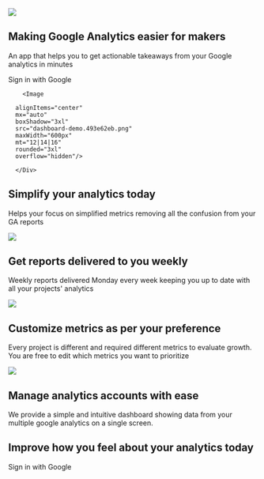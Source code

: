 <Section py="8|12|16|24">
  <Container>
    <Grid col="1|2" gap="8|12|16" alignItems="center">
      <Image
        d={["none", "flex"]}
        src="splash-screen-banner.889f1fae.png"
        colStart="null|2"
        w="full"
        rounded="lg"
        overflow="hidden"
      />
      <Flexbox
        flexDirection="column"
        alignItems="center|flex-start"
        textAlign="center|left"
      >
        <H1 m="0" fontSize="30px|50px" fontFamily="heading" lineHeight="tight">
          Making Google Analytics easier for makers
        </H1>
        <P fontSize="20px" color="grey" mt="2" fontFamily="body">
          An app that helps you to get actionable takeaways from your Google
          analytics in minutes
        </P>
        <ButtonLink href="#" variant="primary">
          Sign in with Google
          <Icon name="arrow-right" ml="4" />
        </ButtonLink>
        <Block src="button" />
      </Flexbox>
    </Grid>
  </Container>
</Section>

<Section>
  <Container>

  <Div px="10px|40px|250px">
        
        <Image
        
      alignItems="center"
      mx="auto"
      boxShadow="3xl"
      src="dashboard-demo.493e62eb.png"
      maxWidth="600px"
      mt="12|14|16"
      rounded="3xl"
      overflow="hidden"/>
        
      </Div>
  </Container>

</Section>

<Section mt="-200px" bg="muted" py="8|12|16|24">
  <Container>
    <Div mt="200px|150px" textAlign="center">
      <H2 fontFamily="'Alegreya',serif">Simplify your analytics today</H2>
      <P color="grey">
        Helps your focus on simplified metrics removing all the confusion from
        your GA reports
      </P>
    </Div>
  </Container>
</Section>

<Section py="8|12|16|24">
  <Container>
    <Grid col="1|2" gap="8|12|16" alignItems="center">
      <Image
        src="time.026ff7d7.png"
        colStart="null|2"
        w="full"
        rounded="lg"
        overflow="hidden"
      />
      <Flexbox
        flexDirection="column"
        alignItems="center|flex-start"
        textAlign="center|left"
      >
        <H1
          m="0"
          fontSize="30px|50px"
          fontFamily="'Alegreya',serif"
          lineHeight="tight"
        >
          Get reports delivered to you weekly
        </H1>
        <P fontSize="20px" color="grey" mt="2">
          Weekly reports delivered Monday every week keeping you up to date with
          all your projects' analytics
        </P>
      </Flexbox>
    </Grid>
  </Container>
</Section>

<Section bg="muted" py="8|12|16|24">
  <Container>
    <Grid col="1|2" gap="8|12|16">
      <Div>
        <Image src="business.db613987.png" />
      </Div>
      <Div textAlign="center">
        <H2 fontFamily="Alegreya,serif">
          Customize metrics as per your preference
        </H2>
        <P color="grey">
          Every project is different and required different metrics to evaluate
          growth. You are free to edit which metrics you want to prioritize
        </P>
      </Div>
    </Grid>
  </Container>
</Section>

<Section py="8|12|16|24">
  <Container>
    <Grid col="1|2" gap="8|12|16" alignItems="center">
      <Image
        src="ease.0edf3f1f.png"
        colStart="null|2"
        w="full"
        rounded="lg"
        overflow="hidden"
      />
      <Flexbox
        flexDirection="column"
        alignItems="center|flex-start"
        textAlign="center|left"
      >
        <H1
          m="0"
          fontSize="30px|50px"
          fontFamily="'Alegreya',serif"
          lineHeight="tight"
        >
          Manage analytics accounts with ease
        </H1>
        <P fontSize="20px" color="grey" mt="2">
          We provide a simple and intuitive dashboard showing data from your
          multiple google analytics on a single screen.
        </P>
      </Flexbox>
    </Grid>
  </Container>
</Section>

<Section py="8|12|16|24">
  <Container>
    <Flexbox flexDirection="column" textAlign="center">
      <H1 m="0" fontSize="50px" px="10px|30px|230px">
        Improve how you feel about your analytics today
      </H1>
      <P fontSize="xl|2xl" mt="2"></P>
      <ButtonLink href="#" variant="primary">
        Sign in with Google
        <Icon name="arrow-right" ml="4" />
      </ButtonLink>
    </Flexbox>
  </Container>
</Section>

